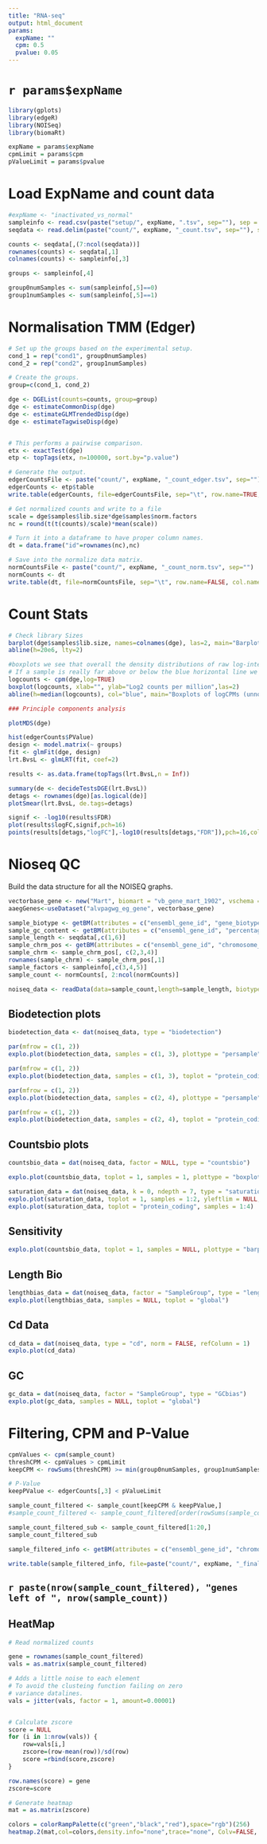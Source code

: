 ```yaml
---
title: "RNA-seq"
output: html_document
params:
  expName: ""
  cpm: 0.5
  pvalue: 0.05
---
```


# `r params$expName`

```r
library(gplots)
library(edgeR)
library(NOISeq)
library(biomaRt)

expName = params$expName
cpmLimit = params$cpm
pValueLimit = params$pvalue
```



# Load ExpName and count data
```r
#expName <- "inactivated_vs_normal"
sampleinfo <- read.csv(paste("setup/", expName, ".tsv", sep=""), sep = " ")
seqdata <- read.delim(paste("count/", expName, "_count.tsv", sep=""), sep = "\t", stringsAsFactors = FALSE, header=TRUE, skip=1)

counts <- seqdata[,(7:ncol(seqdata))]
rownames(counts) <- seqdata[,1]
colnames(counts) <- sampleinfo[,3]

groups <- sampleinfo[,4]

group0numSamples <- sum(sampleinfo[,5]==0)
group1numSamples <- sum(sampleinfo[,5]==1)

```


# Normalisation TMM (Edger)
```r


# Set up the groups based on the experimental setup.
cond_1 = rep("cond1", group0numSamples)
cond_2 = rep("cond2", group1numSamples)

# Create the groups.
group=c(cond_1, cond_2)

dge <- DGEList(counts=counts, group=group)
dge <- estimateCommonDisp(dge)
dge <- estimateGLMTrendedDisp(dge)
dge <- estimateTagwiseDisp(dge)


# This performs a pairwise comparison.
etx <- exactTest(dge)
etp <- topTags(etx, n=100000, sort.by="p.value")

# Generate the output.
edgerCountsFile <- paste("count/", expName, "_count_edger.tsv", sep="")
edgerCounts <- etp$table
write.table(edgerCounts, file=edgerCountsFile, sep="\t", row.name=TRUE, quote=FALSE)

# Get normalized counts and write to a file
scale = dge$samples$lib.size*dge$samples$norm.factors
nc = round(t(t(counts)/scale)*mean(scale))

# Turn it into a dataframe to have proper column names.
dt = data.frame("id"=rownames(nc),nc)

# Save into the normalize data matrix.
normCountsFile <- paste("count/", expName, "_count_norm.tsv", sep="")
normCounts <- dt
write.table(dt, file=normCountsFile, sep="\t", row.name=FALSE, col.names=TRUE, quote=FALSE)

```




# Count Stats

```r
# Check library Sizes
barplot(dge$samples$lib.size, names=colnames(dge), las=2, main="Barplot of library sizes")
abline(h=20e6, lty=2)

#boxplots we see that overall the density distributions of raw log-intensities
# If a sample is really far above or below the blue horizontal line we may need to investigate that sample further
logcounts <- cpm(dge,log=TRUE)
boxplot(logcounts, xlab="", ylab="Log2 counts per million",las=2)
abline(h=median(logcounts), col="blue", main="Boxplots of logCPMs (unnormalised)")

### Principle components analysis

plotMDS(dge)

```


```r
hist(edgerCounts$PValue)
design <- model.matrix(~ groups)
fit <- glmFit(dge, design)
lrt.BvsL <- glmLRT(fit, coef=2)

results <- as.data.frame(topTags(lrt.BvsL,n = Inf))

summary(de <- decideTestsDGE(lrt.BvsL))
detags <- rownames(dge)[as.logical(de)]
plotSmear(lrt.BvsL, de.tags=detags)

signif <- -log10(results$FDR)
plot(results$logFC,signif,pch=16)
points(results[detags,"logFC"],-log10(results[detags,"FDR"]),pch=16,col="red")
```

# Nioseq QC
Build the data structure for all the NOISEQ graphs.
```r

vectorbase_gene <- new("Mart", biomart = "vb_gene_mart_1902", vschema = "vb_mart_1902", host = "https://biomart.vectorbase.org/biomart/martservice")
aaegGenes<-useDataset("alvpagwg_eg_gene", vectorbase_gene)

sample_biotype <- getBM(attributes = c("ensembl_gene_id", "gene_biotype"), mart = aaegGenes)
sample_gc_content <- getBM(attributes = c("ensembl_gene_id", "percentage_gene_gc_content"), mart = aaegGenes)
sample_length <- seqdata[,c(1,6)]
sample_chrm_pos <- getBM(attributes = c("ensembl_gene_id", "chromosome_name", "start_position", "end_position"), mart = aaegGenes)
sample_chrm <- sample_chrm_pos[, c(2,3,4)]
rownames(sample_chrm) <- sample_chrm_pos[,1]
sample_factors <- sampleinfo[,c(3,4,5)]
sample_count <- normCounts[, 2:ncol(normCounts)]

noiseq_data <- readData(data=sample_count,length=sample_length, biotype=sample_biotype, gc=sample_gc_content, chromosome=sample_chrm, factors=sample_factors)

```

## Biodetection plots
```r

biodetection_data <- dat(noiseq_data, type = "biodetection")

par(mfrow = c(1, 2))
explo.plot(biodetection_data, samples = c(1, 3), plottype = "persample")

par(mfrow = c(1, 2))
explo.plot(biodetection_data, samples = c(1, 3), toplot = "protein_coding", plottype = "comparison")

par(mfrow = c(1, 2))
explo.plot(biodetection_data, samples = c(2, 4), plottype = "persample")

par(mfrow = c(1, 2))
explo.plot(biodetection_data, samples = c(2, 4), toplot = "protein_coding", plottype = "comparison")

```

## Countsbio plots
```r

countsbio_data = dat(noiseq_data, factor = NULL, type = "countsbio")

explo.plot(countsbio_data, toplot = 1, samples = 1, plottype = "boxplot")

saturation_data = dat(noiseq_data, k = 0, ndepth = 7, type = "saturation")
explo.plot(saturation_data, toplot = 1, samples = 1:2, yleftlim = NULL, yrightlim = NULL)
explo.plot(saturation_data, toplot = "protein_coding", samples = 1:4)
```

## Sensitivity
```r

explo.plot(countsbio_data, toplot = 1, samples = NULL, plottype = "barplot")
```

## Length Bio
```r
lengthbias_data = dat(noiseq_data, factor = "SampleGroup", type = "lengthbias")
explo.plot(lengthbias_data, samples = NULL, toplot = "global")
```

## Cd Data
```r
cd_data = dat(noiseq_data, type = "cd", norm = FALSE, refColumn = 1)
explo.plot(cd_data)
```


## GC 
```r
gc_data = dat(noiseq_data, factor = "SampleGroup", type = "GCbias")
explo.plot(gc_data, samples = NULL, toplot = "global")
```

# Filtering, CPM and P-Value

```r

cpmValues <- cpm(sample_count)
threshCPM <- cpmValues > cpmLimit
keepCPM <- rowSums(threshCPM) >= min(group0numSamples, group1numSamples)

# P-Value
keepPValue <- edgerCounts[,3] < pValueLimit

sample_count_filtered <- sample_count[keepCPM & keepPValue,]
#sample_count_filtered <- sample_count_filtered[order(rowSums(sample_count_filtered), decreasing = T),]

sample_count_filtered_sub <- sample_count_filtered[1:20,]
sample_count_filtered_sub

sample_filtered_info <- getBM(attributes = c("ensembl_gene_id", "chromosome_name", "gene_biotype", "description", "protein_id", "go_id"), filters = "ensembl_gene_id", values = rownames(sample_count_filtered),  mart = aaegGenes)

write.table(sample_filtered_info, file=paste("count/", expName, "_final.tsv", sep=""), sep="\t", col.names=TRUE, quote=FALSE)

```

## `r paste(nrow(sample_count_filtered), "genes left of ", nrow(sample_count))`

## HeatMap
```r


# Read normalized counts

gene = rownames(sample_count_filtered)
vals = as.matrix(sample_count_filtered)

# Adds a little noise to each element
# To avoid the clusteing function failing on zero
# variance datalines.
vals = jitter(vals, factor = 1, amount=0.00001)


# Calculate zscore
score = NULL
for (i in 1:nrow(vals)) {
    row=vals[i,]
    zscore=(row-mean(row))/sd(row)
    score =rbind(score,zscore)
}

row.names(score) = gene
zscore=score

# Generate heatmap
mat = as.matrix(zscore)

colors = colorRampPalette(c("green","black","red"),space="rgb")(256)
heatmap.2(mat,col=colors,density.info="none",trace="none", Colv=FALSE, margins=c(12,12))
```


